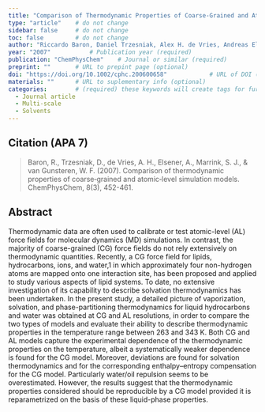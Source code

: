 ```yaml
---
title: "Comparison of Thermodynamic Properties of Coarse-Grained and Atomic-Level Simulation Models"          # Paper title (required)
type: "article"    # do not change
sidebar: false     # do not change
toc: false         # do not change
author: "Riccardo Baron, Daniel Trzesniak, Alex H. de Vries, Andreas Elsener, Siewert J. Marrink, and Wilfred F. van Gunsteren"         # Paper authors (required)
year: "2007"           # Publication year (required)
publication: "ChemPhysChem"    # Journal or similar (required)
preprint: ""       # URL to prepint page (optional)  
doi: "https://doi.org/10.1002/cphc.200600658"            # URL of DOI (required)  
materials: ""      # URL to suplementary info (optional)
categories:        # (required) these keywords will create tags for further filtering. 
  - Journal article
  - Multi-scale
  - Solvents
---
```


<!-- 
The info below is just an example. 

Both fields are required and they have to be replaced with the respective info for each paper. 

Please notice the `> ` symbol before the citation, it gives it additional styling.  
-->

## Citation (APA 7)      

> Baron, R., Trzesniak, D., de Vries, A. H., Elsener, A., Marrink, S. J., & van Gunsteren, W. F. (2007). Comparison of thermodynamic properties of coarse‐grained and atomic‐level simulation models. ChemPhysChem, 8(3), 452-461.

## Abstract

Thermodynamic data are often used to calibrate or test atomic-level (AL) force fields for molecular dynamics (MD) simulations. In contrast, the majority of coarse-grained (CG) force fields do not rely extensively on thermodynamic quantities. Recently, a CG force field for lipids, hydrocarbons, ions, and water,1 in which approximately four non-hydrogen atoms are mapped onto one interaction site, has been proposed and applied to study various aspects of lipid systems. To date, no extensive investigation of its capability to describe solvation thermodynamics has been undertaken. In the present study, a detailed picture of vaporization, solvation, and phase-partitioning thermodynamics for liquid hydrocarbons and water was obtained at CG and AL resolutions, in order to compare the two types of models and evaluate their ability to describe thermodynamic properties in the temperature range between 263 and 343 K. Both CG and AL models capture the experimental dependence of the thermodynamic properties on the temperature, albeit a systematically weaker dependence is found for the CG model. Moreover, deviations are found for solvation thermodynamics and for the corresponding enthalpy–entropy compensation for the CG model. Particularly water/oil repulsion seems to be overestimated. However, the results suggest that the thermodynamic properties considered should be reproducible by a CG model provided it is reparametrized on the basis of these liquid-phase properties.